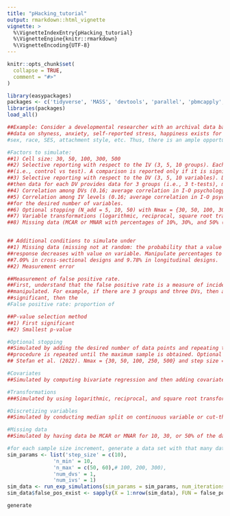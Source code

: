 ```yaml
---
title: "pHacking_tutorial"
output: rmarkdown::html_vignette
vignette: >
  %\VignetteIndexEntry{pHacking_tutorial}
  %\VignetteEngine{knitr::rmarkdown}
  %\VignetteEncoding{UTF-8}
---
```


```r
knitr::opts_chunk$set(
  collapse = TRUE,
  comment = "#>"
)
```

```r
library(easypackages)
packages <- c('tidyverse', 'MASS', 'devtools', 'parallel', 'pbmcapply', 'data.table')
libraries(packages)
load_all()
```


```r
##Example: Consider a developmental researcher with an archival data base containing data for several dependent and independent variables. For example,
##data on shyness, anxiety, self-reported stress, happiness exists for children. Among these data, the researcher can group the data in several ways:
#sex, race, SES, attachment style, etc. Thus, there is an ample opportunity to conduct pairwise comparisons in an uncontrolled manner.

#Factors to simulate:
##1) Cell size: 30, 50, 100, 300, 500
##2) Selective reporting with respect to the IV (3, 5, 10 groups). Each group has two levels and a t test is computed between the two levels
##(i.e., control vs test). A comparison is reported only if it is significant.
##3) Selective reporting with respect to the DV (3, 5, 10 variables). Data for each DV exists for each group. Thus, if there are 3 groups and 3 DVs,
##then data for each DV provides data for 3 groups (i.e., 3 t-tests), meaning a total of 9 t-tests are computed.
##4) Correlation among DVs (0.16; average correlation in I-O psychology).
##5) Correlation among IV levels (0.16; average correlation in I-O psychology). Correlation between IVs would zero, otherwise they would cease to be independent.
##for the desired number of variables.
##6) Optional stopping (N_add = 5, 10, 50) with Nmax = {30, 50, 100, 300, 500} 
##7) Variable transformations (logarithmic, reciprocal, square root transformation) on DV, predictor, or both. 
##8) Missing data (MCAR or MNAR with percentages of 10%, 30%, and 50% (see Peugh & Enders, 2004). 


## Additional conditions to simulate under
##1) Missing data (missing not at random: the probability that a value is missing depends on the missing data value themselves) For example, probability of
##response decreases with value on variable. Manipulate percentages to be 10%, 30%, and 50% (see Peugh & Enders, 2004). Mean percentage of missing data was 7.60%, with average of
##7.09% in cross-sectional designs and 9.78% in longitudinal designs.
##2) Measurement error

##Measurement of false positive rate.
##First, understand that the false positive rate is a measure of incidence in a family of tests. A family of tests is determined by the factors that
##manipulated. For example, if there are 3 groups and three DVs, then a family of tests would contains 9 t tests. If any of these tests returns
##significant, then the
#False positive rate: proportion of

##P-value selection method
##1) First significant
##2) Smallest p-value

#Optional stopping
##Simulated by adding the desired number of data points and repeating the transaction. The new list of p_values are added to the current one. The 
##procedure is repeated until the maximum sample is obtained. Optional stopping will be manipulated by using a more realistic manipulation than used in 
## Stefan et al. (2022). Nmax = {30, 50, 100, 250, 500} and step size = {10, 25, or 50}. 

#Covariates
##Simulated by computing bivariate regression and then adding covariates one at a time. Number of covariates = {3, 5, 10}. Correlation of covariates is .16 or .30. 

#Transformations
###Simulated by using logarithmic, reciprocal, and square root transformations on DV, predictor, or both. 

#Discretizing variables
##Simulated by conducting median split on continuous variable or cut-the-middle split. 

#Missing data
##Simulated by having data be MCAR or MNAR for 10, 30, or 50% of the data. 

#for each sample size increment, generate a data set with that many data poins 
sim_params <- list('step_size' = c(10),
               'n_min' = 10, 
               'n_max' = c(50, 60),# 100, 200, 300), 
               'num_dvs' = 1, 
               'num_ivs' = 1)
sim_data <- run_exp_simulations(sim_params = sim_params, num_iterations = 3, num_cores = 3, seed = 27)
sim_data$false_pos_exist <- sapply(X = 1:nrow(sim_data), FUN = false_pos_exist, sim_data = sim_data)

generate


```





